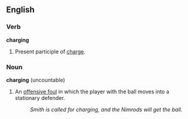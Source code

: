 ==English==

===Verb===
'''charging'''

# Present participle of [[charge]].

===Noun===
'''charging''' (uncountable)

# {{basketball}} An [[offensive foul]] in which the player with the ball moves into a stationary defender.
#: ''Smith is called for charging, and the Nimrods will get the ball.''